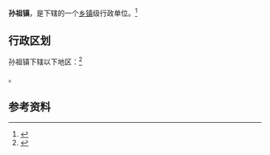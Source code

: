 {{中国乡级行政区|37/13/21/102/000}}

'''孙祖镇'''，是{{PRC admin/fullname|37/13/21/102/000|3}}下辖的一个[[乡镇|乡镇]]级行政单位。<ref>{{PRC admin/ref sgc|{{PRC admin/parent|37/13/21/102/000}}}}</ref>

== 行政区划 ==

孙祖镇下辖以下地区：<ref>{{PRC admin/ref sgc|37/13/21/102/000}}</ref>

{{PRC admin/children|37/13/21/102/000}}。

== 参考资料 ==

{{reflist}}

{{行政区划小作品}}
{{PRC admin/navcat|37/13/21/102/000}}